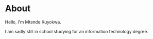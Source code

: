 # About
Hello, I'm Mtende Kuyokwa.

I am sadly still in school studying for an information technology degree.
